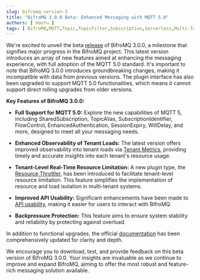 ```yaml
---
slug: bifromq-version-3
title: "BifroMQ 3.0.0 Beta: Enhanced Messaging with MQTT 5.0"
authors: [ HaoYu ]
tags: [ BifroMQ,MQTT,Topic,TopicFilter,Subscription,Serverless,Multi-Tenant ]
---
```


We're excited to unveil the beta [release](https://github.com/bifromqio/bifromq/releases/tag/v3.0.0-beta.1) of BifroMQ 3.0.0, a milestone that signifies major progress in the BifroMQ project. This latest version introduces an array of new
features aimed at enhancing the messaging experience, with full adoption of the MQTT 5.0 standard. It's important to note that BifroMQ 3.0.0 introduces groundbreaking changes, making it incompatible with data from previous versions. The
plugin interface has also been upgraded to support MQTT 5.0 functionalities, which means it cannot support direct rolling upgrades from older versions.

<!--truncate-->

**Key Features of BifroMQ 3.0.0:**

- **Full Support for MQTT 5.0:** Explore the new capabilities of MQTT 5, including SharedSubscription, TopicAlias, SubscriptionIdentifier, FlowControl, EnhancedAuthentication, SessionExpiry, WillDelay, and more, designed to meet all your
  messaging needs.

- **Enhanced Observability of Tenant Loads:** The latest version offers improved observability into tenant loads via [Tenant Metrics](/docs/admin_guide/observability/metrics/intro/), providing timely and accurate insights into each tenant's
  resource usage.

- **Tenant-Level Real-Time Resource Limitation:** A new plugin type, the [Resource Throttler](/docs/plugin/resource_throttler/), has been introduced to facilitate tenant-level resource limitation. This feature simplifies the implementation
  of resource and load isolation in multi-tenant systems.

- **Improved API Usability:** Significant enhancements have been made to [API usability](/docs/user_guide/api/intro/), making it easier for users to interact with BifroMQ.

- **Backpressure Protection:** This feature aims to ensure system stability and reliability by protecting against overload.

In addition to functional upgrades, the official [documentation](/docs/get_started/intro/) has been comprehensively updated for clarity and depth.

We encourage you to download, test, and provide feedback on this beta version of BifroMQ 3.0.0. Your insights are invaluable as we continue to improve and expand BifroMQ, aiming to offer the most robust and feature-rich messaging solution
available.